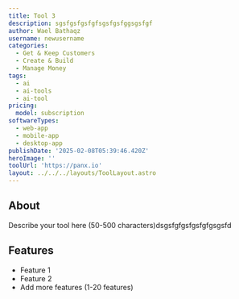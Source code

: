 ---
title: Tool 3
description: sgsfgsfgsfgfsgsfgsfggsgsfgf
author: Wael Bathaqz
username: newusername
categories:
  - Get & Keep Customers
  - Create & Build
  - Manage Money
tags:
  - ai
  - ai-tools
  - ai-tool
pricing:
  model: subscription
softwareTypes:
  - web-app
  - mobile-app
  - desktop-app
publishDate: '2025-02-08T05:39:46.420Z'
heroImage: ''
toolUrl: 'https://panx.io'
layout: ../../../layouts/ToolLayout.astro
---
## About
Describe your tool here (50-500 characters)dsgsfgfgsfgsfgfgsgsfd

## Features
- Feature 1
- Feature 2
- Add more features (1-20 features)
